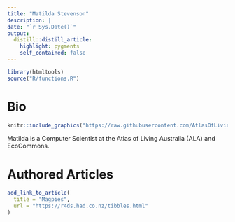 ```yaml
---
title: "Matilda Stevenson"
description: |
date: "`r Sys.Date()`"
output: 
  distill::distill_article:
    highlight: pygments
    self_contained: false
---
```


```r
library(htmltools)
source("R/functions.R")
```

# Bio

:::float-image

```r
knitr::include_graphics("https://raw.githubusercontent.com/AtlasOfLivingAustralia/SDS_website/main/images/matilda.jpg")
```

Matilda is a Computer Scientist at the Atlas of Living Australia (ALA) and EcoCommons.
:::



# Authored Articles


```r
add_link_to_article(
  title = "Magpies",
  url = "https://r4ds.had.co.nz/tibbles.html"
)
```


